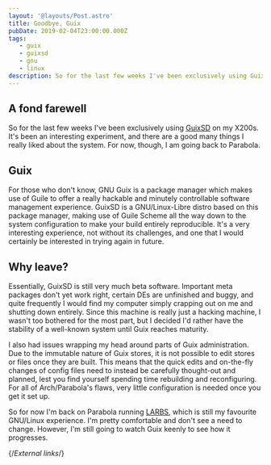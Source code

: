 ```yaml
---
layout: '@layouts/Post.astro'
title: Goodbye, Guix
pubDate: 2019-02-04T23:00:00.000Z
tags:
   - guix
   - guixsd
   - gnu
   - linux
description: So for the last few weeks I've been exclusively using GuixSD on my X200s. It's been an interesting experiment, and there are a good many things I really liked about the system. For now, though, I am going back to Parabola.
---
```


## A fond farewell

So for the last few weeks I've been exclusively using [GuixSD][guix] on my X200s. It's been an interesting experiment, and there are a good many things I really liked about the system. For now, though, I am going back to Parabola.

## Guix

For those who don't know, GNU Guix is a package manager which makes use of Guile to offer a really hackable and minutely controllable software management experience. GuixSD is a GNU/Linux-Libre distro based on this package manager, making use of Guile Scheme all the way down to the system configuration to make your build entirely reproducible. It's a very interesting experience, not without its challenges, and one that I would certainly be interested in trying again in future.

## Why leave?

Essentially, GuixSD is still very much beta software. Important meta packages don't yet work right, certain DEs are unfinished and buggy, and quite frequently I would find my computer simply crapping out on me and shutting down entirely. Since this machine is really just a hacking machine, I wasn't too bothered for the most part, but I decided I'd rather have the stability of a well-known system until Guix reaches maturity.

I also had issues wrapping my head around parts of Guix administration. Due to the immutable nature of Guix stores, it is not possible to edit stores or files once they are built. This means that the quick edits and on-the-fly changes of config files need to instead be carefully thought-out and planned, lest you find yourself spending time rebuilding and reconfiguring. For all of Arch/Parabola's flaws, very little configuration is needed once you get it set up.

So for now I'm back on Parabola running [LARBS][larbs], which is still my favourite GNU/Linux experience. I'm pretty comfortable and don't see a need to change. However, I'm still going to watch Guix keenly to see how it progresses.

{/*External links*/}

[guix]: https://gnu.org/software/guix
[larbs]: https://larbs.xyz
